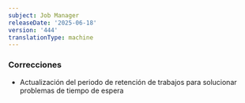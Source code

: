```yaml
---
subject: Job Manager
releaseDate: '2025-06-18'
version: '444'
translationType: machine
---
```


### Correcciones

* Actualización del periodo de retención de trabajos para solucionar problemas de tiempo de espera